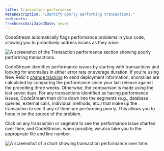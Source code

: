 ```yaml
---
title: Transaction performance
metaDescription: "Identify poorly performing transactions."
redirects:
freshnessValidatedDate: never
---
```


CodeStream automatically flags performance problems in your code, allowing you to proactively address issues as they arise.

<img
  title="Transaction performance section showing poorly performing transactions"
  alt="A screenshot of the Transaction performance section showing poorly performing transactions."
  src="/images/codestream_screenshot-crop_code-level-anomalies.webp"
/>

CodeStream identifies performance issues by starting with transactions and looking for anomalies in either error rate or average duration. If you're using New Relic's [change tracking](/docs/change-tracking/change-tracking-introduction/) to send deployment information, anomalies are calculated by comparing the performance since your last release against the preceding three weeks. Otherwise, the comparison is made using the last seven days. For any transactions identified as having performance issues, CodeStream then drills down into the segments (e.g., database queries, external calls, individual methods, etc.) that make up the transaction to see if any of them are performing poorly. This allows you to hone in on the source of the problem.

Click on any transaction or segment to see the performance issue charted over time, and CodeStream, when possible, we also take you to the appropriate file and line number.

<img
  title="Chart of transaction performance over time"
  alt="A screenshot of a chart showing transaction performance over time."
  src="/images/codestream_screenshot-crop_anomalous-duration.webp"
/>
